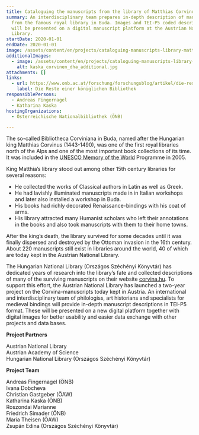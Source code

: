 ```yaml
---
title: Cataloguing the manuscripts from the library of Matthias Corvinus in Austria
summary: An interdisciplinary team prepares in-depth description of manuscripts
  from the famous royal library in Buda. Images and TEI-P5 coded descriptions
  will be presented on a digital manuscript platform at the Austrian National
  Library.
startDate: 2020-01-01
endDate: 2020-01-01
image: /assets/content/en/projects/cataloguing-manuscripts-library-matthias-corvinus-austria/kaska_corvinen_dha.jpg
additionalImages:
  - image: /assets/content/en/projects/cataloguing-manuscripts-library-matthias-corvinus-austria/additionalImages/kaska_corvinen_dha_additional.jpg
    alt: kaska_corvinen_dha_additional.jpg
attachments: []
links:
  - url: https://www.onb.ac.at/forschung/forschungsblog/artikel/die-reste-einer-koeniglichen-bibliothek
    label: Die Reste einer königlichen Bibliothek
responsiblePersons:
  - Andreas Fingernagel
  - Katharina Kaska
hostingOrganizations:
  - Österreichische Nationalbibliothek (ÖNB)

---
```

The so-called Bibliotheca Corviniana in Buda, named after the Hungarian king Matthias Corvinus (1443-1490), was one of the first royal libraries north of the Alps and one of the most important book collections of its time. It was included in the [UNESCO Memory of the World](https://www.unesco.de/kultur-und-natur/weltdokumentenerbe/weltdokumentenerbe-deutschland/renaissance-bibliothek-corvinus) Programme in 2005.

King Matthia’s library stood out among other 15th century libraries for several reasons:

*   He collected the works of Classical authors in Latin as well as Greek.
*   He had lavishly illuminated manuscripts made in in Italian workshops and later also installed a workshop in Buda.
*   His books had richly decorated Renaissance-bindings with his coat of arms.
*   His library attracted many Humanist scholars who left their annotations in the books and also took manuscripts with them to their home towns.

After the king’s death, the library survived for some decades until it was finally dispersed and destroyed by the Ottoman invasion in the 16th century. About 220 manuscripts still exist in libraries around the world, 40 of which are today kept in the Austrian National Library.

The Hungarian National Library (Országos Széchényi Könyvtár) has dedicated years of research into the library’s fate and collected descriptions of many of the surviving manuscripts on their website [corvina.hu](https://corvina.hu/). To support this effort, the Austrian National Library has launched a two-year project on the Corvina-manuscripts today kept in Austria. An international and interdisciplinary team of philologiss, art historians and specialists for medieval bindings will provide in-depth manuscript descriptions in TEI-P5 format. These will be presented on a new digital platform together with digital images for better usability and easier data exchange with other projects and data bases.

**Project Partners**

Austrian National Library  
Austrian Academy of Science  
Hungarian National Library (Országos Széchényi Könyvtár)

**Project Team**

Andreas Fingernagel (ÖNB)  
Ivana Dobcheva  
Christian Gastgeber (ÖAW)  
Katharina Kaska (ÖNB)  
Roszondai Marianne  
Friedrich Simader (ÖNB)  
Maria Theisen (ÖAW)  
Zsupán Edina (Országos Széchényi Könyvtár)